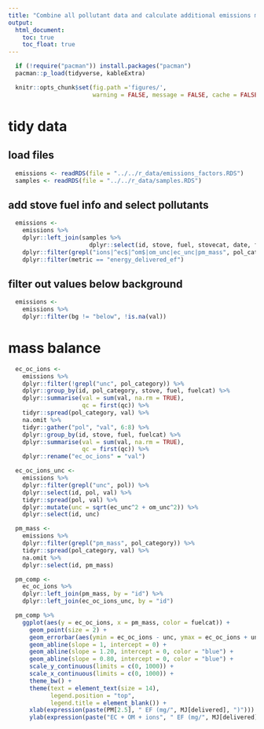 ```yaml
---
title: "Combine all pollutant data and calculate additional emissions metrics"
output:
  html_document:
    toc: true
    toc_float: true
---
```


```r
  if (!require("pacman")) install.packages("pacman")
  pacman::p_load(tidyverse, kableExtra)
```

```r
  knitr::opts_chunk$set(fig.path ='figures/',
                        warning = FALSE, message = FALSE, cache = FALSE)
```

# tidy data

## load files

```r
  emissions <- readRDS(file = "../../r_data/emissions_factors.RDS")
  samples <- readRDS(file = "../../r_data/samples.RDS")
```

## add stove fuel info and select pollutants

```r
  emissions <-
    emissions %>%
    dplyr::left_join(samples %>%
                       dplyr::select(id, stove, fuel, stovecat, date, fuelcat), by = "id") %>%
    dplyr::filter(grepl("ions|^ec$|^om$|om_unc|ec_unc|pm_mass", pol_category)) %>%
    dplyr::filter(metric == "energy_delivered_ef")
```

## filter out values below background

```r
  emissions <-
    emissions %>%
    dplyr::filter(bg != "below", !is.na(val))
```

# mass balance

```r
  ec_oc_ions <-
    emissions %>%
    dplyr::filter(!grepl("unc", pol_category)) %>%
    dplyr::group_by(id, pol_category, stove, fuel, fuelcat) %>%
    dplyr::summarise(val = sum(val, na.rm = TRUE),
                     qc = first(qc)) %>%
    tidyr::spread(pol_category, val) %>%
    na.omit %>%
    tidyr::gather("pol", "val", 6:8) %>%
    dplyr::group_by(id, stove, fuel, fuelcat) %>%
    dplyr::summarise(val = sum(val, na.rm = TRUE),
                     qc = first(qc)) %>%
    dplyr::rename("ec_oc_ions" = "val")
```

```r
  ec_oc_ions_unc <-
    emissions %>%
    dplyr::filter(grepl("unc", pol)) %>%
    dplyr::select(id, pol, val) %>%
    tidyr::spread(pol, val) %>%
    dplyr::mutate(unc = sqrt(ec_unc^2 + om_unc^2)) %>%
    dplyr::select(id, unc)
```

```r
  pm_mass <-
    emissions %>%
    dplyr::filter(grepl("pm_mass", pol_category)) %>%
    tidyr::spread(pol_category, val) %>%
    na.omit %>%
    dplyr::select(id, pm_mass) 
```

```r
  pm_comp <-
    ec_oc_ions %>%
    dplyr::left_join(pm_mass, by = "id") %>%
    dplyr::left_join(ec_oc_ions_unc, by = "id")
```

```r
  pm_comp %>%
    ggplot(aes(y = ec_oc_ions, x = pm_mass, color = fuelcat)) +
      geom_point(size = 2) +
      geom_errorbar(aes(ymin = ec_oc_ions - unc, ymax = ec_oc_ions + unc)) +
      geom_abline(slope = 1, intercept = 0) +
      geom_abline(slope = 1.20, intercept = 0, color = "blue") +
      geom_abline(slope = 0.80, intercept = 0, color = "blue") +
      scale_y_continuous(limits = c(0, 1000)) +
      scale_x_continuous(limits = c(0, 1000)) +
      theme_bw() +
      theme(text = element_text(size = 14),
            legend.position = "top",
            legend.title = element_blank()) +
      xlab(expression(paste(PM[2.5], " EF (mg/", MJ[delivered], ")"))) +
      ylab(expression(paste("EC + OM + ions", " EF (mg/", MJ[delivered], ")")))
```